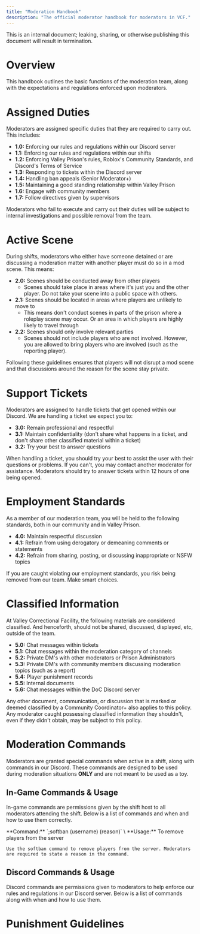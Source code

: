 ```yaml
---
title: "Moderation Handbook"
description: "The official moderator handbook for moderators in VCF."
---
```


<Danger>
  This is an internal document; leaking, sharing, or otherwise publishing this document will result in termination.
</Danger>

# Overview

This handbook outlines the basic functions of the moderation team, along with the expectations and regulations enforced upon moderators.

# Assigned Duties

Moderators are assigned specific duties that they are required to carry out. This includes:

- **1.0:** Enforcing our rules and regulations within our Discord server
- **1.1:** Enforcing our rules and regulations within our shifts
- **1.2:** Enforcing Valley Prison's rules, Roblox's Community Standards, and Discord's Terms of Service
- **1.3:** Responding to tickets within the Discord server
- **1.4:** Handling ban appeals (Senior Moderator+)
- **1.5:** Maintaining a good standing relationship within Valley Prison
- **1.6:** Engage with community members
- **1.7:** Follow directives given by supervisors

Moderators who fail to execute and carry out their duties will be subject to internal investigations and possible removal from the team.

# Active Scene

During shifts, moderators who either have someone detained or are discussing a moderation matter with another player must do so in a mod scene. This means:

- **2.0:** Scenes should be conducted away from other players
  - Scenes should take place in areas where it's just you and the other player. Do not take your scene into a public space with others.
- **2.1:** Scenes should be located in areas where players are unlikely to move to
  - This means don't conduct scenes in parts of the prison where a roleplay scene may occur. Or an area in which players are highly likely to travel through
- **2.2:** Scenes should only involve relevant parties
  - Scenes should not include players who are not involved. However, you are allowed to bring players who are involved (such as the reporting player).

Following these guidelines ensures that players will not disrupt a mod scene and that discussions around the reason for the scene stay private.

# Support Tickets

Moderators are assigned to handle tickets that get opened within our Discord. We are handling a ticket we expect you to:

- **3.0:** Remain professional and respectful
- **3.1:** Maintain confidentiality (don't share what happens in a ticket, and don't share other classified material within a ticket)
- **3.2:** Try your best to answer questions

When handling a ticket, you should try your best to assist the user with their questions or problems. If you can't, you may contact another moderator for assistance. Moderators should try to answer tickets within 12 hours of one being opened.

# Employment Standards

As a member of our moderation team, you will be held to the following standards, both in our community and in Valley Prison.

- **4.0:** Maintain respectful discussion
- **4.1:** Refrain from using derogatory or demeaning comments or statements
- **4.2:** Refrain from sharing, posting, or discussing inappropriate or NSFW topics

If you are caught violating our employment standards, you risk being removed from our team. Make smart choices.

# Classified Information

At Valley Correctional Facility, the following materials are considered classified. And henceforth, should not be shared, discussed, displayed, etc, outside of the team.

- **5.0:** Chat messages within tickets
- **5.1:** Chat messages within the moderation category of channels
- **5.2:** Private DM's with other moderators or Prison Administrators
- **5.3:** Private DM's with community members discussing moderation topics (such as a report)
- **5.4:** Player punishment records
- **5.5:** Internal documents
- **5.6:** Chat messages within the DoC Discord server

Any other document, communication, or discussion that is marked or deemed classified by a Community Coordinator+ also applies to this policy. Any moderator caught possessing classified information they shouldn't, even if they didn't obtain, may be subject to this policy.

# Moderation Commands

Moderators are granted special commands when active in a shift, along with commands in our Discord. These commands are designed to be used during moderation situations **ONLY** and are not meant to be used as a toy.

## In-Game Commands & Usage

In-game commands are permissions given by the shift host to all moderators attending the shift. Below is a list of commands and when and how to use them correctly.

<AccordionGroup>
  <Accordion title="Soft Ban" description="The command used to ban a player from the server." icon="hammer">
    **Command:** `;softban (username) (reason)` \
    **Usage:** To remove players from the server

    Use the softban command to remove players from the server. Moderators are required to state a reason in the command.
  </Accordion>
  <Accordion title="New Accordion" icon="sparkles">
    
  </Accordion>
</AccordionGroup>

## Discord Commands & Usage

Discord commands are permissions given to moderators to help enforce our rules and regulations in our Discord server. Below is a list of commands along with when and how to use them.

<AccordionGroup>
  <Accordion title="New Accordion" icon="sparkles">
    
  </Accordion>
  <Accordion title="New Accordion" icon="sparkles">
    
  </Accordion>
</AccordionGroup>

# Punishment Guidelines